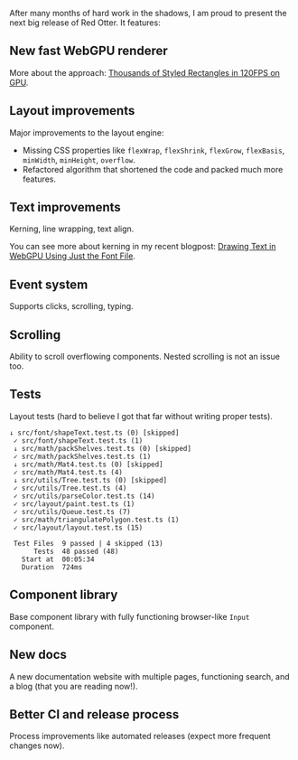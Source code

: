 <Blogpost title="0.1: the Big reset" date="2023-12-20" author="Tomasz Czajecki" />

After many months of hard work in the shadows, I am proud to present the next big release of Red Otter. It features:

## New fast WebGPU renderer

More about the approach: [Thousands of Styled Rectangles in 120FPS on GPU](https://tchayen.com/thousands-styled-rectangles-in-120fps-on-gpu).

## Layout improvements

Major improvements to the layout engine:

- Missing CSS properties like `flexWrap`, `flexShrink`, `flexGrow`, `flexBasis`, `minWidth`, `minHeight`, `overflow`.
- Refactored algorithm that shortened the code and packed much more features.

## Text improvements

Kerning, line wrapping, text align.

You can see more about kerning in my recent blogpost: [Drawing Text in WebGPU Using Just the Font File](https://tchayen.com/drawing-text-in-webgpu-using-just-the-font-file).

## Event system

Supports clicks, scrolling, typing.

## Scrolling

Ability to scroll overflowing components. Nested scrolling is not an issue too.

## Tests

Layout tests (hard to believe I got that far without writing proper tests).

```
↓ src/font/shapeText.test.ts (0) [skipped]
 ✓ src/font/shapeText.test.ts (1)
 ↓ src/math/packShelves.test.ts (0) [skipped]
 ✓ src/math/packShelves.test.ts (1)
 ↓ src/math/Mat4.test.ts (0) [skipped]
 ✓ src/math/Mat4.test.ts (4)
 ↓ src/utils/Tree.test.ts (0) [skipped]
 ✓ src/utils/Tree.test.ts (4)
 ✓ src/utils/parseColor.test.ts (14)
 ✓ src/layout/paint.test.ts (1)
 ✓ src/utils/Queue.test.ts (7)
 ✓ src/math/triangulatePolygon.test.ts (1)
 ✓ src/layout/layout.test.ts (15)

 Test Files  9 passed | 4 skipped (13)
      Tests  48 passed (48)
   Start at  00:05:34
   Duration  724ms
```

## Component library

Base component library with fully functioning browser-like `Input` component.

## New docs

A new documentation website with multiple pages, functioning search, and a blog (that you are reading now!).

## Better CI and release process

Process improvements like automated releases (expect more frequent changes now).
